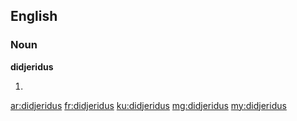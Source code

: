 ==English==

===Noun===
'''didjeridus'''

# {{plural of|didjeridu}}

[[ar:didjeridus]]
[[fr:didjeridus]]
[[ku:didjeridus]]
[[mg:didjeridus]]
[[my:didjeridus]]